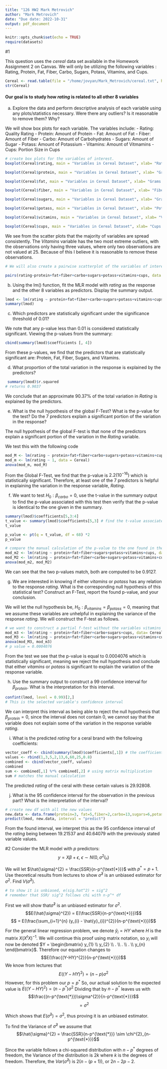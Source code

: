 ```yaml
---
title: "126 HW2 Mark Metrovich"
author: "Mark Metrovich"
date: "Due date: 2022-10-31"
output: pdf_document
---
```


```r
knitr::opts_chunk$set(echo = TRUE)
require(datasets)

```

#1

This question uses the *cereal* data set available in the Homework Assignment 2 on Canvas. We will only be utilizing the following variables : Rating, Protein, Fat, Fiber, Carbo, Sugars, Potass, Vitamins, and Cups.

```r
Cereal <- read.table(file = "/home/jovyan/Mark_Metrovich/cereal.txt", header = TRUE) 
str(Cereal)
```


#### Our goal is to study how *rating* is related to all other 8 variables

(a) Explore the data and perform descriptive analysis of each variable using any plots/statistics necessary. Were there any outliers? Is it reasonable to remove them? Why?

We will show box plots for each variable. The variables include: - Rating: Quality Rating 
- Protein: Amount of Protein
- Fat: Amount of Fat
- Fiber: Amount of Fiber
- Carbo: Amount of Carbohydrates
- Sugars: Amount of Sugar
- Potass: Amount of Potassium
- Vitamins: Amount of Vitmamins
- Cups: Portion Size in Cups


```r
# create box plots for the variables of interest. 
boxplot(Cereal$rating, main = "Variables in Cereal Dataset", xlab= "Rating", col = "blue", border = "black", horizontal= TRUE)

boxplot(Cereal$protein, main = "Variables in Cereal Dataset", xlab= "Grams of Protein", col = "blue", border = "black", horizontal= TRUE)

boxplot(Cereal$fat, main = "Variables in Cereal Dataset", xlab= "Grams of Fat", col = "blue", border = "black", horizontal= TRUE)

boxplot(Cereal$fiber, main = "Variables in Cereal Dataset", xlab= "Fiber Content", col = "blue", border = "black", horizontal= TRUE)

boxplot(Cereal$sugars, main = "Variables in Cereal Dataset", xlab= "Grams of Sugar", col = "blue", border = "black", horizontal= TRUE)

boxplot(Cereal$potass, main = "Variables in Cereal Dataset", xlab= "Potassium Content", col = "blue", border = "black", horizontal= TRUE)

boxplot(Cereal$vitamins, main = "Variables in Cereal Dataset", xlab= "Vitamin Content", col = "blue", border = "black", horizontal= TRUE)

boxplot(Cereal$cups, main = "Variables in Cereal Dataset", xlab= "Cups per Serving", col = "blue", border = "black", horizontal= TRUE)

```

We see from the scatter plots that the majority of variables are spread consistently. The *Vitamins* variable has the two most extreme outliers, with the observations only having three values, where only two observations are not valued at 25. Because of this I believe it is reasonable to remove these observations. 
```r
# We will also create a pairwise scatterplot of the variables of interest

pairs(rating~protein+fat+fiber+carbo+sugars+potass+vitamins+cups, data = Cereal, cex= 0.15)
```


(b) Using the lm() function, fit the MLR model with *rating* as the response and the other 8 variables as predictors. Display the summary output. 

``` r
lmod <- lm(rating ~ protein+fat+fiber+carbo+sugars+potass+vitamins+cups, data= Cereal)
summary(lmod)
```

(c) Which predictors are statistically significant under the significance threshold of 0.01? 

We note that any p-value less than 0.01 is considered statistically significant. Viewing the p-values from the summary:
``` r
cbind(summary(lmod)$coefficients [, 4])
```

From these p-values, we find that the predictors that are statistically significant are: Protein, Fat, Fiber, Sugars, and Vitamins. 

(d) What proportion of the total variation in the response is explained by the predictors?

``` r
 summary(lmod)$r.squared
# returns 0.9037
```

We conclude that an approximate 90.37% of the total variation in *Rating* is explained by the predictors.

(e) What is the null hypothesis of the global F-Test? What is the p-value for the test? Do the 7 predictors explain a significant portion of the variation in the response?

The null hypothesis of the global F-test is that none of the predictors explain a significant portion of the variation in the *Rating* variable. 

We test this with the following code 

```r
mod_M <- lm(rating ~ protein+fat+fiber+carbo+sugars+potass+vitamins+cups, data= Cereal)
mod_m <- lm(rating ~ 1, data = Cereal)
anova(mod_m, mod_M)
```

From the Global F-Test, we find that the p-value is $2.2 (10^{-16})$ which is statistically significant. Therefore, at least one of the 7 predictors is helpful in explaining the variation in the response variable, *Rating*.

(f) We want to test $H_{0} : \beta_{carbo} = 0$, use the t-value in the summary output to find the p-value associated with this test then verify that the p-value is identical to the one given in the summary.

```r
summary(lmod)$coefficients[5,3:4]
t_value <- summary(lmod)$coefficients[5,3] # find the t-value associated with the variable carbo
t_value 

p_value <- pt(q = t_value, df = 68) *2
p_value

# compare the manual calculation of the p-value to the one found in the summary output
mod_m2 <- lm(rating ~ protein+fat+fiber+sugars+potass+vitamins+cups, data= Cereal)
mod_M2 <- lm(rating ~ protein+fat+fiber+carbo+sugars+potass+vitamins+cups, data= Cereal)
anova(mod_m2, mod_M2)
```

We can see that the two p-values match, both are computed to be $0.9127$. 

(g) We are interested in knowing if either *vitamins* or *potass* has any relation to the response *rating*. What is the corresponding null hypothesis of this statistical test? Construct an F-Test, report the found p-value, and your conclusion.

We will let the null hypothesis be, $H_{0}: \beta_{vitamins} = \beta_{potass} = 0$, meaning that we assume these variables are unhelpful in explaining the variance of the response *rating*. We will construct the F-test as follows. 

```r
# we want to construct a partial f-test without the variables vitamins and potass
mod_m3 <- lm(rating ~ protein+fat+fiber+carbo+sugars+cups, data= Cereal)
mod_M3 <- lm(rating ~ protein+fat+fiber+carbo+sugars+potass+vitamins+cups, data= Cereal)
anova(mod_M3, mod_m3)
# p value = 0.0004076
```

From the test we see that the p-value is equal to $0.0004076$ which is statistically significant, meaning we reject the null hypothesis and conclude that either *vitamins* or *potass* is significant to explain the variation of the response variable.

(h) Use the summary output to construct a $99%$ confidence interval for $\beta_{protein}$. What is the interpretation for this interval. 

```r
confint(lmod, level = 0.99)[2,]
# This is the selected variable's confidence interval
```

We can interpret this interval as being able to reject the null hypothesis that $\beta_{protein} = 0$, since the interval does not contain 0, we cannot say that the variable does not explain some of the variation in the response variable *rating*.

(i) What is the predicted *rating* for a ceral brand with the following coefficients: 

```r
vector_coeff <- cbind(summary(lmod)$coefficients[,1]) # the coefficients of each variable
values <- rbind(1,3,5,2,13,6,60,25,0.8)
combined <- cbind(vector_coeff, values)
combined
sum <- combined[,1] %*% combined[,2] # using matrix multiplication
sum # matches the manual calculation

```
The predicted *rating* of the ceral with these certain values is $29.92808$. 

(j) What is the $95%$ confidence interval for the observation in the previous part? What is the interpretation of the interval?

```r
# create new df with all the new values
new.data <- data.frame(protein=3, fat=5,fiber=2,carbo=13,sugars=6,potass=60,vitamins=25,cups=0.8)
predict(lmod, new.data, interval = "predict")
```

From the found interval, we interpret this as the $95%$ confidence interval of the *rating* being between 19.21537 and 40.64079 with the previously stated variable values. 

#2 
Consider the MLR model with *p* predictors: $$y = X\beta + \epsilon \text{, } \epsilon \sim N(0, \sigma^{2}I_{n})$$

We will let $\hat{\sigma}^{2} = \frac{SSR}{n-p^{\text{*}}}$ with $p^{\text{*}} = p + 1$. Use theoretical results from lectures to show $\hat{\sigma}^{2}$ is an unbiased estimator for $\sigma^{2}$. Find $V(\hat{\sigma}^{2})$.

``` r
# to show it is unbiased, e(sig.hat^2) = sig^2
# remember that SSR/ sig^2 follows chi with n-p^* df 

```
First we will show that$\hat{\sigma}^{2}$ is an unbiased estimator for $\sigma^{2}$.
$$E(\hat{\sigma}^{2}) = E(\frac{SSR}{n-p^{\text{*}}})$$
$$ = E(\frac{\sum_{i=1}^{n} (y_{i} - \hat{y}_{i})^{2}}{n-p^{\text{*}}})$$

For the general linear regression problem, we denote $\hat{y}_{i} = HY$ where $H$ is the matrix $X(X^{t}X)^{-1}$. We will continue this proof using matrix notation, so $y_{i}$ will now be denoted $Y = \begin{bmatrix} y_{1} \\ y_{2} \\ . \\ . \\ . \\ y_{n} \end{bmatrix}$. Therefore our equation changes to $$E(\frac{(Y-HY)^{2}}{n-p^{\text{*}}})$$
We know from lectures that 
$$E((Y-HY)^{2}) = (n-p)\sigma^{2}$$ 
However, for this problem our $p=p^{\text{*}}$ So, our actual solution to the expected value is $E((Y-HY)^{2}) = (n-p^{\text{*}})\sigma^{2}$ 
Dividing that by $n-p^{\text{*}}$ leaves us with 
$$\frac{(n-p^{\text{*}})\sigma^{2}}{n-p^{\text{*}}}$$
$$= \sigma^{2}$$

Which shows that $E(\hat{\sigma}^{2}) = \sigma^{2}$, thus proving it is an unbiased estimator.

To find the Variance of $\hat{\sigma}^{2}$ we assume that $$\hat{\sigma}^{2} = \frac{SSR}{n-p^{\text{*}}} \sim \chi^{2}_{n-p^{\text{*}}}$$

Since the variable follows a chi-squared distribution with $n-p^{\text{*}}$ degrees of freedom, the Variance of the distribution is $2k$ where $k$ is the degrees of freedom. Therefore, the $Var(\hat{\sigma}^{2})$ is $2(n-(p+1))$, or $2n-2p-2$.